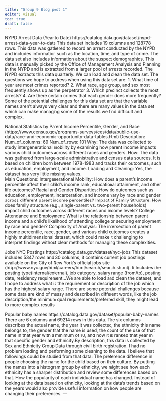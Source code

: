 ```yaml
---
title: "Group 9 Blog post 1"
editor: visual
toc: true
draft: false
---
```


NYPD Arrest Data (Year to Date) https://catalog.data.gov/dataset/nypd-arrest-data-year-to-date This data set includes 19 columns and 128778 rows. This data was gathered to record an arrest conducted by the NYPD and includes information such as the location, time, and type of crime. The data set also includes information about the suspect demographics. This data is manually picked by the Office of Management Analysis and Planning in the NYPD and is extracted from a larger pool of arrests recorded. The NYPD extracts this data quarterly. We can load and clean the data set. The questions we hope to address when using this data set are: 1. What time of year are most crimes reported? 2. What race, age group, and sex most frequently shows up as the perpetrator 3. Which precinct collects the most arrests? 4. Are there certain crimes that each gender does more frequently? Some of the potential challenges for this data set are that the variable names aren't always very clear and there are many values in the data set which can make managing some of the results we find difficult and complex.

National Statistics by Parent Income Percentile, Gender, and Race (https://www.census.gov/programs-surveys/ces/data/public-use-data/race-and-economic-opportunity-data-tables.html) Description: Num_of_columns: 69 Num_of_rows: 101 Why: The data was collected to study intergenerational mobility by examining how parent income impacts various child outcomes across different races and genders. How: The data was gathered from large-scale administrative and census data sources. It is based on children born between 1978-1983 and tracks their outcomes, such as education, employment, and income. Loading and Cleaning: Yes, the dataset has very little missing values.\
Main Questions: Intergenerational Mobility: How does a parent's income percentile affect their child's income rank, educational attainment, and other life outcomes? Racial and Gender Disparities: How do outcomes such as education, employment, incarceration, and income vary by race and gender across different parent income percentiles? Impact of Family Structure: How does family structure (e.g., single-parent vs. two-parent households) impact child outcomes across different races and income levels? College Attendance and Employment: What is the relationship between parent income and a child's likelihood of attending college or securing employment by race and gender? Complexity of Analysis: The intersection of parent income percentile, race, gender, and various child outcomes creates a highly multidimensional dataset, which could make it challenging to interpret findings without clear methods for managing these complexities.

Jobs NYC Postings https://catalog.data.gov/dataset/nyc-jobs This dataset includes 5347 rows and 30 columns, it contains current job postings available on the City of New York's official jobs site (http://www.nyc.gov/html/careers/html/search/search.shtml). It includes the posting type(internal/external), job category, salary range (from/to), posting date, residency requirement...We are able to load and clean the dataset, and I hope to address what is the requirement or description of the job which has the highest salary range. There are some potential challenges because some data are kind of messy and described in different words, like the job description/the minimum qual requirements/preferred skill, they might lead to more complex results.

Popular baby names https://catalog.data.gov/dataset/popular-baby-names There are 6 columns and 69214 rows in this data. The six columns describes the actual name, the year it was collected, the ethnicity this name belongs to, the gender that the name is used, the count of the use of that name in that year with a minimum of 10, and how it is ranked that year in that specific gender and ethnicity.By description, this data is collected by Sex and Ethnicity Group Data through civil birth registration. I had no problem loading and performing some cleaning to the data. I believe that followings could be studied from that data: The preference difference in people choosing the name for the child based on their culture. By putting the names into a histogram group by ethnicity, we might see how each ethnicity has a sharper distribution and review some differences based on that. How the popularity of each individual name has changed. Instead of looking at the data based on ethnicity, looking at the data's trends based on the years would also provide useful information on how people are changing their preferences. ---
